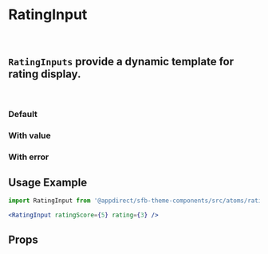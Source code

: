
<Meta of={RatingInputStories} />

# RatingInput

<br />

## `RatingInputs` provide a dynamic template for rating display.

<br />

### Default

<Canvas>
  <Story of={RatingInputStories.Default} />
</Canvas>

### With value

<Canvas>
  <Story of={RatingInputStories.WithValue} />
</Canvas>

### With error

<Canvas>
  <Story of={RatingInputStories.WithError} />
</Canvas>

## Usage Example

```jsx
import RatingInput from '@appdirect/sfb-theme-components/src/atoms/rating-input/RatingInput';

<RatingInput ratingScore={5} rating={3} />
```

## Props

<ArgsTable of={RatingInput} />
